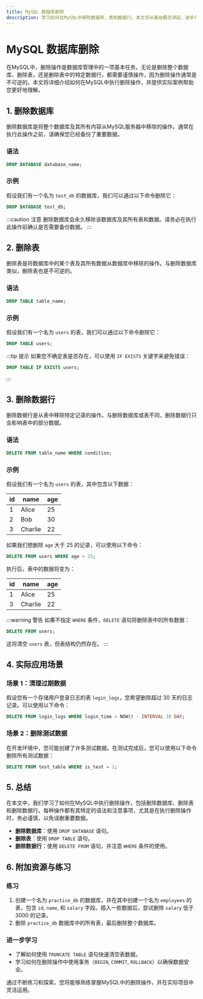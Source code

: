```yaml
---
title: MySQL 数据库删除
description: 学习如何在MySQL中删除数据库、表和数据行。本文将从基础概念讲起，逐步介绍删除操作的使用场景、语法和注意事项，并提供实际案例帮助初学者掌握这一重要技能。
---
```


# MySQL 数据库删除

在MySQL中，删除操作是数据库管理中的一项基本任务。无论是删除整个数据库、删除表，还是删除表中的特定数据行，都需要谨慎操作，因为删除操作通常是不可逆的。本文将详细介绍如何在MySQL中执行删除操作，并提供实际案例帮助您更好地理解。

## 1. 删除数据库

删除数据库是将整个数据库及其所有内容从MySQL服务器中移除的操作。通常在执行此操作之前，请确保您已经备份了重要数据。

### 语法
```sql
DROP DATABASE database_name;
```

### 示例
假设我们有一个名为 `test_db` 的数据库，我们可以通过以下命令删除它：
```sql
DROP DATABASE test_db;
```

:::caution 注意
删除数据库会永久移除该数据库及其所有表和数据。请务必在执行此操作前确认是否需要备份数据。
:::

## 2. 删除表

删除表是将数据库中的某个表及其所有数据从数据库中移除的操作。与删除数据库类似，删除表也是不可逆的。

### 语法
```sql
DROP TABLE table_name;
```

### 示例
假设我们有一个名为 `users` 的表，我们可以通过以下命令删除它：
```sql
DROP TABLE users;
```

:::tip 提示
如果您不确定表是否存在，可以使用 `IF EXISTS` 关键字来避免错误：
```sql
DROP TABLE IF EXISTS users;
```
:::

## 3. 删除数据行

删除数据行是从表中移除特定记录的操作。与删除数据库或表不同，删除数据行只会影响表中的部分数据。

### 语法
```sql
DELETE FROM table_name WHERE condition;
```

### 示例
假设我们有一个名为 `users` 的表，其中包含以下数据：

| id  | name   | age |
|-----|--------|-----|
| 1   | Alice  | 25  |
| 2   | Bob    | 30  |
| 3   | Charlie| 22  |

如果我们想删除 `age` 大于 25 的记录，可以使用以下命令：
```sql
DELETE FROM users WHERE age > 25;
```

执行后，表中的数据将变为：

| id  | name   | age |
|-----|--------|-----|
| 1   | Alice  | 25  |
| 3   | Charlie| 22  |

:::warning 警告
如果不指定 `WHERE` 条件，`DELETE` 语句将删除表中的所有数据：
```sql
DELETE FROM users;
```
这将清空 `users` 表，但表结构仍然存在。
:::

## 4. 实际应用场景

### 场景 1：清理过期数据
假设您有一个存储用户登录日志的表 `login_logs`，您希望删除超过 30 天的日志记录。可以使用以下命令：
```sql
DELETE FROM login_logs WHERE login_time < NOW() - INTERVAL 30 DAY;
```

### 场景 2：删除测试数据
在开发环境中，您可能创建了许多测试数据。在测试完成后，您可以使用以下命令删除所有测试数据：
```sql
DELETE FROM test_table WHERE is_test = 1;
```

## 5. 总结

在本文中，我们学习了如何在MySQL中执行删除操作，包括删除数据库、删除表和删除数据行。每种操作都有其特定的语法和注意事项，尤其是在执行删除操作时，务必谨慎，以免误删重要数据。

- **删除数据库**：使用 `DROP DATABASE` 语句。
- **删除表**：使用 `DROP TABLE` 语句。
- **删除数据行**：使用 `DELETE FROM` 语句，并注意 `WHERE` 条件的使用。

## 6. 附加资源与练习

### 练习
1. 创建一个名为 `practice_db` 的数据库，并在其中创建一个名为 `employees` 的表，包含 `id`, `name`, 和 `salary` 字段。插入一些数据后，尝试删除 `salary` 低于 3000 的记录。
2. 删除 `practice_db` 数据库中的所有表，最后删除整个数据库。

### 进一步学习
- 了解如何使用 `TRUNCATE TABLE` 语句快速清空表数据。
- 学习如何在删除操作中使用事务（`BEGIN`, `COMMIT`, `ROLLBACK`）以确保数据安全。

通过不断练习和探索，您将能够熟练掌握MySQL中的删除操作，并在实际项目中灵活运用。